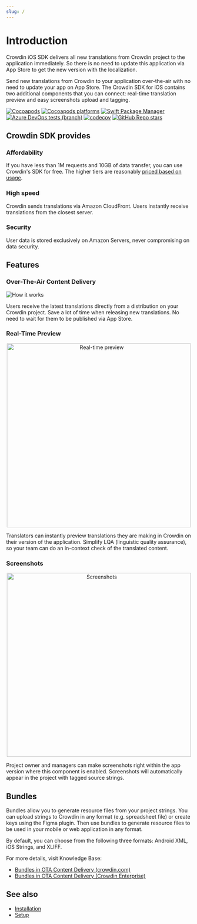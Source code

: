 ```yaml
---
slug: /
---
```


# Introduction

Crowdin iOS SDK delivers all new translations from Crowdin project to the application immediately. So there is no need to update this application via App Store to get the new version with the localization.

Send new translations from Crowdin to your application over-the-air with no need to update your app on App Store. The Crowdin SDK for iOS contains two additional components that you can connect: real-time translation preview and easy screenshots upload and tagging.

[![Cocoapods](https://img.shields.io/cocoapods/v/CrowdinSDK?logo=pods&cacheSeconds=3600)](https://cocoapods.org/pods/CrowdinSDK)
[![Cocoapods platforms](https://img.shields.io/cocoapods/p/CrowdinSDK?cacheSeconds=10000)](https://cocoapods.org/pods/CrowdinSDK)
[![Swift Package Manager](https://img.shields.io/badge/Swift_Package_Manager-compatible-blue)](https://img.shields.io/badge/Swift_Package_Manager-compatible-red)
[![Azure DevOps tests (branch)](https://img.shields.io/azure-devops/tests/crowdin/mobile-sdk-ios/14/master?cacheSeconds=800)](https://dev.azure.com/crowdin/mobile-sdk-ios/_build/latest?definitionId=14&branchName=master)
[![codecov](https://codecov.io/gh/crowdin/mobile-sdk-ios/branch/master/graph/badge.svg)](https://codecov.io/gh/crowdin/mobile-sdk-ios)
[![GitHub Repo stars](https://img.shields.io/github/stars/crowdin/mobile-sdk-ios?style=social)](https://github.com/crowdin/mobile-sdk-ios/stargazers)

## Crowdin SDK provides

### Affordability

If you have less than 1M requests and 10GB of data transfer, you can use Crowdin's SDK for free. The higher tiers are reasonably [priced based on usage](https://crowdin.com/pricing#crowdin-pricing-addons).

### High speed

Crowdin sends translations via Amazon CloudFront. Users instantly receive translations from the closest server.

### Security

User data is stored exclusively on Amazon Servers, never compromising on data security.

## Features

### Over-The-Air Content Delivery

![How it works](/img/scheme-how-it-works.png)

Users receive the latest translations directly from a distribution on your Crowdin project. Save a lot of time when releasing new translations. No need to wait for them to be published via App Store.

### Real-Time Preview

<p align='center'><img src='img/realtime-preview.png' width='500' alt='Real-time preview'/></p>

Translators can instantly preview translations they are making in Crowdin on their version of the application. Simplify LQA (linguistic quality assurance), so your team can do an in-context check of the translated content.

### Screenshots

<p align='center'><img src='img/screenshots.png' width='500' alt='Screenshots'/></p>

Project owner and managers can make screenshots right within the app version where this component is enabled. Screenshots will automatically appear in the project with tagged source strings.

## Bundles

Bundles allow you to generate resource files from your project strings. You can upload strings to Crowdin in any format (e.g. spreadsheet file) or create keys using the Figma plugin. Then use bundles to generate resource files to be used in your mobile or web application in any format.

By default, you can choose from the following three formats: Android XML, iOS Strings, and XLIFF.

For more details, visit Knowledge Base:

- [Bundles in OTA Content Delivery (crowdin.com)](https://support.crowdin.com/bundles/#bundles-in-ota-content-delivery)
- [Bundles in OTA Content Delivery (Crowdin Enterprise)](https://support.crowdin.com/enterprise/bundles/#bundles-in-ota-content-delivery)

## See also

- [Installation](installation)
- [Setup](setup)
